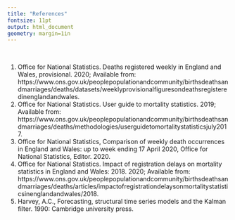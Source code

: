 ```yaml
---
title: "References"
fontsize: 11pt
output: html_document
geometry: margin=1in
---
```


\


1.	Office for National Statistics. Deaths registered weekly in England and Wales, provisional. 2020; Available from: https://www.ons.gov.uk/peoplepopulationandcommunity/birthsdeathsandmarriages/deaths/datasets/weeklyprovisionalfiguresondeathsregisteredinenglandandwales.
2.	Office for National Statistics. User guide to mortality statistics. 2019; Available from: https://www.ons.gov.uk/peoplepopulationandcommunity/birthsdeathsandmarriages/deaths/methodologies/userguidetomortalitystatisticsjuly2017.
3.	Office for National Statistics, Comparison of weekly death occurrences in England and Wales: up to week ending 17 April 2020, Office for National Statistics, Editor. 2020.
4.	Office for National Statistics. Impact of registration delays on mortality statistics in England and Wales: 2018. 2020; Available from: https://www.ons.gov.uk/peoplepopulationandcommunity/birthsdeathsandmarriages/deaths/articles/impactofregistrationdelaysonmortalitystatisticsinenglandandwales/2018.
5.	Harvey, A.C., Forecasting, structural time series models and the Kalman filter. 1990: Cambridge university press.